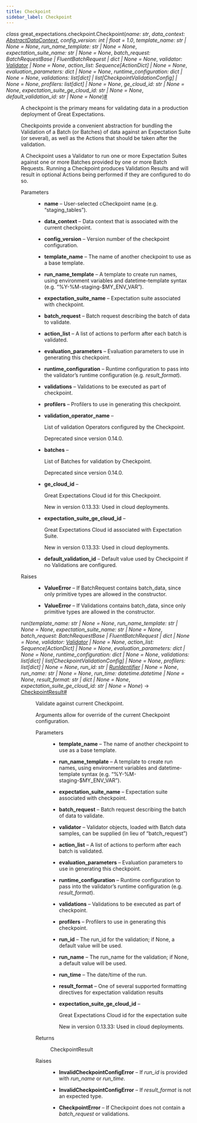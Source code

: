 ```yaml
---
title: Checkpoint
sidebar_label: Checkpoint
---
```



<section class="sphinx-api-doc" id="checkpoint">

<dl class="py class">
<dt class="sig sig-object py" id="great_expectations.checkpoint.Checkpoint">
<em class="property"><span class="pre">class</span><span class="w"> </span></em><span class="sig-prename descclassname"><span class="pre">great_expectations.checkpoint.</span></span><span class="sig-name descname"><span class="pre">Checkpoint</span></span><span class="sig-paren">(</span><em class="sig-param"><span class="n"><span class="pre">name</span></span><span class="p"><span class="pre">:</span></span><span class="w"> </span><span class="n"><span class="pre">str</span></span></em>, <em class="sig-param"><span class="n"><span class="pre">data_context</span></span><span class="p"><span class="pre">:</span></span><span class="w"> </span><span class="n"><a class="reference internal" href="http://localhost:3000/docs/reference/api/data_context/AbstractDataContext_class#great_expectations.data_context.AbstractDataContext" title="great_expectations.data_context.AbstractDataContext"><span class="pre">AbstractDataContext</span></a></span></em>, <em class="sig-param"><span class="n"><span class="pre">config_version</span></span><span class="p"><span class="pre">:</span></span><span class="w"> </span><span class="n"><span class="pre">int</span><span class="w"> </span><span class="p"><span class="pre">|</span></span><span class="w"> </span><span class="pre">float</span></span><span class="w"> </span><span class="o"><span class="pre">=</span></span><span class="w"> </span><span class="default_value"><span class="pre">1.0</span></span></em>, <em class="sig-param"><span class="n"><span class="pre">template_name</span></span><span class="p"><span class="pre">:</span></span><span class="w"> </span><span class="n"><span class="pre">str</span><span class="w"> </span><span class="p"><span class="pre">|</span></span><span class="w"> </span><span class="pre">None</span></span><span class="w"> </span><span class="o"><span class="pre">=</span></span><span class="w"> </span><span class="default_value"><span class="pre">None</span></span></em>, <em class="sig-param"><span class="n"><span class="pre">run_name_template</span></span><span class="p"><span class="pre">:</span></span><span class="w"> </span><span class="n"><span class="pre">str</span><span class="w"> </span><span class="p"><span class="pre">|</span></span><span class="w"> </span><span class="pre">None</span></span><span class="w"> </span><span class="o"><span class="pre">=</span></span><span class="w"> </span><span class="default_value"><span class="pre">None</span></span></em>, <em class="sig-param"><span class="n"><span class="pre">expectation_suite_name</span></span><span class="p"><span class="pre">:</span></span><span class="w"> </span><span class="n"><span class="pre">str</span><span class="w"> </span><span class="p"><span class="pre">|</span></span><span class="w"> </span><span class="pre">None</span></span><span class="w"> </span><span class="o"><span class="pre">=</span></span><span class="w"> </span><span class="default_value"><span class="pre">None</span></span></em>, <em class="sig-param"><span class="n"><span class="pre">batch_request</span></span><span class="p"><span class="pre">:</span></span><span class="w"> </span><span class="n"><span class="pre">BatchRequestBase</span><span class="w"> </span><span class="p"><span class="pre">|</span></span><span class="w"> </span><span class="pre">FluentBatchRequest</span><span class="w"> </span><span class="p"><span class="pre">|</span></span><span class="w"> </span><span class="pre">dict</span><span class="w"> </span><span class="p"><span class="pre">|</span></span><span class="w"> </span><span class="pre">None</span></span><span class="w"> </span><span class="o"><span class="pre">=</span></span><span class="w"> </span><span class="default_value"><span class="pre">None</span></span></em>, <em class="sig-param"><span class="n"><span class="pre">validator</span></span><span class="p"><span class="pre">:</span></span><span class="w"> </span><span class="n"><a class="reference internal" href="http://localhost:3000/docs/reference/api/validator/validator/Validator_class#great_expectations.validator.validator.Validator" title="great_expectations.validator.validator.Validator"><span class="pre">Validator</span></a><span class="w"> </span><span class="p"><span class="pre">|</span></span><span class="w"> </span><span class="pre">None</span></span><span class="w"> </span><span class="o"><span class="pre">=</span></span><span class="w"> </span><span class="default_value"><span class="pre">None</span></span></em>, <em class="sig-param"><span class="n"><span class="pre">action_list</span></span><span class="p"><span class="pre">:</span></span><span class="w"> </span><span class="n"><span class="pre">Sequence</span><span class="p"><span class="pre">[</span></span><span class="pre">ActionDict</span><span class="p"><span class="pre">]</span></span><span class="w"> </span><span class="p"><span class="pre">|</span></span><span class="w"> </span><span class="pre">None</span></span><span class="w"> </span><span class="o"><span class="pre">=</span></span><span class="w"> </span><span class="default_value"><span class="pre">None</span></span></em>, <em class="sig-param"><span class="n"><span class="pre">evaluation_parameters</span></span><span class="p"><span class="pre">:</span></span><span class="w"> </span><span class="n"><span class="pre">dict</span><span class="w"> </span><span class="p"><span class="pre">|</span></span><span class="w"> </span><span class="pre">None</span></span><span class="w"> </span><span class="o"><span class="pre">=</span></span><span class="w"> </span><span class="default_value"><span class="pre">None</span></span></em>, <em class="sig-param"><span class="n"><span class="pre">runtime_configuration</span></span><span class="p"><span class="pre">:</span></span><span class="w"> </span><span class="n"><span class="pre">dict</span><span class="w"> </span><span class="p"><span class="pre">|</span></span><span class="w"> </span><span class="pre">None</span></span><span class="w"> </span><span class="o"><span class="pre">=</span></span><span class="w"> </span><span class="default_value"><span class="pre">None</span></span></em>, <em class="sig-param"><span class="n"><span class="pre">validations</span></span><span class="p"><span class="pre">:</span></span><span class="w"> </span><span class="n"><span class="pre">list</span><span class="p"><span class="pre">[</span></span><span class="pre">dict</span><span class="p"><span class="pre">]</span></span><span class="w"> </span><span class="p"><span class="pre">|</span></span><span class="w"> </span><span class="pre">list</span><span class="p"><span class="pre">[</span></span><span class="pre">CheckpointValidationConfig</span><span class="p"><span class="pre">]</span></span><span class="w"> </span><span class="p"><span class="pre">|</span></span><span class="w"> </span><span class="pre">None</span></span><span class="w"> </span><span class="o"><span class="pre">=</span></span><span class="w"> </span><span class="default_value"><span class="pre">None</span></span></em>, <em class="sig-param"><span class="n"><span class="pre">profilers</span></span><span class="p"><span class="pre">:</span></span><span class="w"> </span><span class="n"><span class="pre">list</span><span class="p"><span class="pre">[</span></span><span class="pre">dict</span><span class="p"><span class="pre">]</span></span><span class="w"> </span><span class="p"><span class="pre">|</span></span><span class="w"> </span><span class="pre">None</span></span><span class="w"> </span><span class="o"><span class="pre">=</span></span><span class="w"> </span><span class="default_value"><span class="pre">None</span></span></em>, <em class="sig-param"><span class="n"><span class="pre">ge_cloud_id</span></span><span class="p"><span class="pre">:</span></span><span class="w"> </span><span class="n"><span class="pre">str</span><span class="w"> </span><span class="p"><span class="pre">|</span></span><span class="w"> </span><span class="pre">None</span></span><span class="w"> </span><span class="o"><span class="pre">=</span></span><span class="w"> </span><span class="default_value"><span class="pre">None</span></span></em>, <em class="sig-param"><span class="n"><span class="pre">expectation_suite_ge_cloud_id</span></span><span class="p"><span class="pre">:</span></span><span class="w"> </span><span class="n"><span class="pre">str</span><span class="w"> </span><span class="p"><span class="pre">|</span></span><span class="w"> </span><span class="pre">None</span></span><span class="w"> </span><span class="o"><span class="pre">=</span></span><span class="w"> </span><span class="default_value"><span class="pre">None</span></span></em>, <em class="sig-param"><span class="n"><span class="pre">default_validation_id</span></span><span class="p"><span class="pre">:</span></span><span class="w"> </span><span class="n"><span class="pre">str</span><span class="w"> </span><span class="p"><span class="pre">|</span></span><span class="w"> </span><span class="pre">None</span></span><span class="w"> </span><span class="o"><span class="pre">=</span></span><span class="w"> </span><span class="default_value"><span class="pre">None</span></span></em><span class="sig-paren">)</span><a class="headerlink" href="#great_expectations.checkpoint.Checkpoint" title="Permalink to this definition">#</a></dt>
<dd><p>A checkpoint is the primary means for validating data in a production deployment of Great Expectations.</p>
<p>Checkpoints provide a convenient abstraction for bundling the Validation of a Batch (or Batches) of data against
an Expectation Suite (or several), as well as the Actions that should be taken after the validation.</p>
<p>A Checkpoint uses a Validator to run one or more Expectation Suites against one or more Batches provided by one
or more Batch Requests. Running a Checkpoint produces Validation Results and will result in optional Actions
being performed if they are configured to do so.</p>
<dl class="field-list simple">
<dt class="field-odd">Parameters</dt>
<dd class="field-odd"><ul class="simple">
<li><p><strong>name</strong> – User-selected cCheckpoint name (e.g. “staging_tables”).</p></li>
<li><p><strong>data_context</strong> – Data context that is associated with the current checkpoint.</p></li>
<li><p><strong>config_version</strong> – Version number of the checkpoint configuration.</p></li>
<li><p><strong>template_name</strong> – The name of another checkpoint to use as a base template.</p></li>
<li><p><strong>run_name_template</strong> – A template to create run names, using environment
variables and datetime-template syntax (e.g. “%Y-%M-staging-$MY_ENV_VAR”).</p></li>
<li><p><strong>expectation_suite_name</strong> – Expectation suite associated with checkpoint.</p></li>
<li><p><strong>batch_request</strong> – Batch request describing the batch of data to validate.</p></li>
<li><p><strong>action_list</strong> – A list of actions to perform after each batch is validated.</p></li>
<li><p><strong>evaluation_parameters</strong> – Evaluation parameters to use in generating this checkpoint.</p></li>
<li><p><strong>runtime_configuration</strong> – Runtime configuration to pass into the validator’s runtime configuration
(e.g. <cite>result_format</cite>).</p></li>
<li><p><strong>validations</strong> – Validations to be executed as part of checkpoint.</p></li>
<li><p><strong>profilers</strong> – Profilers to use in generating this checkpoint.</p></li>
<li><p><strong>validation_operator_name</strong> – <p>List of validation Operators configured by the Checkpoint.</p>
<div class="deprecated">
<p><span class="versionmodified deprecated">Deprecated since version 0.14.0.</span></p>
</div>
</p></li>
<li><p><strong>batches</strong> – <p>List of Batches for validation by Checkpoint.</p>
<div class="deprecated">
<p><span class="versionmodified deprecated">Deprecated since version 0.14.0.</span></p>
</div>
</p></li>
<li><p><strong>ge_cloud_id</strong> – <p>Great Expectations Cloud id for this Checkpoint.</p>
<div class="versionadded">
<p><span class="versionmodified added">New in version 0.13.33: </span>Used in cloud deployments.</p>
</div>
</p></li>
<li><p><strong>expectation_suite_ge_cloud_id</strong> – <p>Great Expectations Cloud id associated with Expectation Suite.</p>
<div class="versionadded">
<p><span class="versionmodified added">New in version 0.13.33: </span>Used in cloud deployments.</p>
</div>
</p></li>
<li><p><strong>default_validation_id</strong> – Default value used by Checkpoint if no Validations are configured.</p></li>
</ul>
</dd>
<dt class="field-even">Raises</dt>
<dd class="field-even"><ul class="simple">
<li><p><strong>ValueError</strong> – If BatchRequest contains batch_data, since only primitive types are allowed in the constructor.</p></li>
<li><p><strong>ValueError</strong> – If Validations contains batch_data, since only primitive types are allowed in the constructor.</p></li>
</ul>
</dd>
</dl>
<dl class="py method">
<dt class="sig sig-object py" id="great_expectations.checkpoint.Checkpoint.run">
<span class="sig-name descname"><span class="pre">run</span></span><span class="sig-paren">(</span><em class="sig-param"><span class="n"><span class="pre">template_name</span></span><span class="p"><span class="pre">:</span></span><span class="w"> </span><span class="n"><span class="pre">str</span><span class="w"> </span><span class="p"><span class="pre">|</span></span><span class="w"> </span><span class="pre">None</span></span><span class="w"> </span><span class="o"><span class="pre">=</span></span><span class="w"> </span><span class="default_value"><span class="pre">None</span></span></em>, <em class="sig-param"><span class="n"><span class="pre">run_name_template</span></span><span class="p"><span class="pre">:</span></span><span class="w"> </span><span class="n"><span class="pre">str</span><span class="w"> </span><span class="p"><span class="pre">|</span></span><span class="w"> </span><span class="pre">None</span></span><span class="w"> </span><span class="o"><span class="pre">=</span></span><span class="w"> </span><span class="default_value"><span class="pre">None</span></span></em>, <em class="sig-param"><span class="n"><span class="pre">expectation_suite_name</span></span><span class="p"><span class="pre">:</span></span><span class="w"> </span><span class="n"><span class="pre">str</span><span class="w"> </span><span class="p"><span class="pre">|</span></span><span class="w"> </span><span class="pre">None</span></span><span class="w"> </span><span class="o"><span class="pre">=</span></span><span class="w"> </span><span class="default_value"><span class="pre">None</span></span></em>, <em class="sig-param"><span class="n"><span class="pre">batch_request</span></span><span class="p"><span class="pre">:</span></span><span class="w"> </span><span class="n"><span class="pre">BatchRequestBase</span><span class="w"> </span><span class="p"><span class="pre">|</span></span><span class="w"> </span><span class="pre">FluentBatchRequest</span><span class="w"> </span><span class="p"><span class="pre">|</span></span><span class="w"> </span><span class="pre">dict</span><span class="w"> </span><span class="p"><span class="pre">|</span></span><span class="w"> </span><span class="pre">None</span></span><span class="w"> </span><span class="o"><span class="pre">=</span></span><span class="w"> </span><span class="default_value"><span class="pre">None</span></span></em>, <em class="sig-param"><span class="n"><span class="pre">validator</span></span><span class="p"><span class="pre">:</span></span><span class="w"> </span><span class="n"><a class="reference internal" href="http://localhost:3000/docs/reference/api/validator/validator/Validator_class#great_expectations.validator.validator.Validator" title="great_expectations.validator.validator.Validator"><span class="pre">Validator</span></a><span class="w"> </span><span class="p"><span class="pre">|</span></span><span class="w"> </span><span class="pre">None</span></span><span class="w"> </span><span class="o"><span class="pre">=</span></span><span class="w"> </span><span class="default_value"><span class="pre">None</span></span></em>, <em class="sig-param"><span class="n"><span class="pre">action_list</span></span><span class="p"><span class="pre">:</span></span><span class="w"> </span><span class="n"><span class="pre">Sequence</span><span class="p"><span class="pre">[</span></span><span class="pre">ActionDict</span><span class="p"><span class="pre">]</span></span><span class="w"> </span><span class="p"><span class="pre">|</span></span><span class="w"> </span><span class="pre">None</span></span><span class="w"> </span><span class="o"><span class="pre">=</span></span><span class="w"> </span><span class="default_value"><span class="pre">None</span></span></em>, <em class="sig-param"><span class="n"><span class="pre">evaluation_parameters</span></span><span class="p"><span class="pre">:</span></span><span class="w"> </span><span class="n"><span class="pre">dict</span><span class="w"> </span><span class="p"><span class="pre">|</span></span><span class="w"> </span><span class="pre">None</span></span><span class="w"> </span><span class="o"><span class="pre">=</span></span><span class="w"> </span><span class="default_value"><span class="pre">None</span></span></em>, <em class="sig-param"><span class="n"><span class="pre">runtime_configuration</span></span><span class="p"><span class="pre">:</span></span><span class="w"> </span><span class="n"><span class="pre">dict</span><span class="w"> </span><span class="p"><span class="pre">|</span></span><span class="w"> </span><span class="pre">None</span></span><span class="w"> </span><span class="o"><span class="pre">=</span></span><span class="w"> </span><span class="default_value"><span class="pre">None</span></span></em>, <em class="sig-param"><span class="n"><span class="pre">validations</span></span><span class="p"><span class="pre">:</span></span><span class="w"> </span><span class="n"><span class="pre">list</span><span class="p"><span class="pre">[</span></span><span class="pre">dict</span><span class="p"><span class="pre">]</span></span><span class="w"> </span><span class="p"><span class="pre">|</span></span><span class="w"> </span><span class="pre">list</span><span class="p"><span class="pre">[</span></span><span class="pre">CheckpointValidationConfig</span><span class="p"><span class="pre">]</span></span><span class="w"> </span><span class="p"><span class="pre">|</span></span><span class="w"> </span><span class="pre">None</span></span><span class="w"> </span><span class="o"><span class="pre">=</span></span><span class="w"> </span><span class="default_value"><span class="pre">None</span></span></em>, <em class="sig-param"><span class="n"><span class="pre">profilers</span></span><span class="p"><span class="pre">:</span></span><span class="w"> </span><span class="n"><span class="pre">list</span><span class="p"><span class="pre">[</span></span><span class="pre">dict</span><span class="p"><span class="pre">]</span></span><span class="w"> </span><span class="p"><span class="pre">|</span></span><span class="w"> </span><span class="pre">None</span></span><span class="w"> </span><span class="o"><span class="pre">=</span></span><span class="w"> </span><span class="default_value"><span class="pre">None</span></span></em>, <em class="sig-param"><span class="n"><span class="pre">run_id</span></span><span class="p"><span class="pre">:</span></span><span class="w"> </span><span class="n"><span class="pre">str</span><span class="w"> </span><span class="p"><span class="pre">|</span></span><span class="w"> </span><a class="reference internal" href="http://localhost:3000/docs/reference/api/core/RunIdentifier_class#great_expectations.core.RunIdentifier" title="great_expectations.core.RunIdentifier"><span class="pre">RunIdentifier</span></a><span class="w"> </span><span class="p"><span class="pre">|</span></span><span class="w"> </span><span class="pre">None</span></span><span class="w"> </span><span class="o"><span class="pre">=</span></span><span class="w"> </span><span class="default_value"><span class="pre">None</span></span></em>, <em class="sig-param"><span class="n"><span class="pre">run_name</span></span><span class="p"><span class="pre">:</span></span><span class="w"> </span><span class="n"><span class="pre">str</span><span class="w"> </span><span class="p"><span class="pre">|</span></span><span class="w"> </span><span class="pre">None</span></span><span class="w"> </span><span class="o"><span class="pre">=</span></span><span class="w"> </span><span class="default_value"><span class="pre">None</span></span></em>, <em class="sig-param"><span class="n"><span class="pre">run_time</span></span><span class="p"><span class="pre">:</span></span><span class="w"> </span><span class="n"><span class="pre">datetime.datetime</span><span class="w"> </span><span class="p"><span class="pre">|</span></span><span class="w"> </span><span class="pre">None</span></span><span class="w"> </span><span class="o"><span class="pre">=</span></span><span class="w"> </span><span class="default_value"><span class="pre">None</span></span></em>, <em class="sig-param"><span class="n"><span class="pre">result_format</span></span><span class="p"><span class="pre">:</span></span><span class="w"> </span><span class="n"><span class="pre">str</span><span class="w"> </span><span class="p"><span class="pre">|</span></span><span class="w"> </span><span class="pre">dict</span><span class="w"> </span><span class="p"><span class="pre">|</span></span><span class="w"> </span><span class="pre">None</span></span><span class="w"> </span><span class="o"><span class="pre">=</span></span><span class="w"> </span><span class="default_value"><span class="pre">None</span></span></em>, <em class="sig-param"><span class="n"><span class="pre">expectation_suite_ge_cloud_id</span></span><span class="p"><span class="pre">:</span></span><span class="w"> </span><span class="n"><span class="pre">str</span><span class="w"> </span><span class="p"><span class="pre">|</span></span><span class="w"> </span><span class="pre">None</span></span><span class="w"> </span><span class="o"><span class="pre">=</span></span><span class="w"> </span><span class="default_value"><span class="pre">None</span></span></em><span class="sig-paren">)</span> <span class="sig-return"><span class="sig-return-icon">→</span> <span class="sig-return-typehint"><a class="reference internal" href="http://localhost:3000/docs/reference/api/checkpoint/types/checkpoint_result/CheckpointResult_class#great_expectations.checkpoint.types.checkpoint_result.CheckpointResult" title="great_expectations.checkpoint.types.checkpoint_result.CheckpointResult"><span class="pre">CheckpointResult</span></a></span></span><a class="headerlink" href="#great_expectations.checkpoint.Checkpoint.run" title="Permalink to this definition">#</a></dt>
<dd><p>Validate against current Checkpoint.</p>
<p>Arguments allow for override of the current Checkpoint configuration.</p>
<dl class="field-list simple">
<dt class="field-odd">Parameters</dt>
<dd class="field-odd"><ul class="simple">
<li><p><strong>template_name</strong> – The name of another checkpoint to use as a base template.</p></li>
<li><p><strong>run_name_template</strong> – A template to create run names, using environment
variables and datetime-template syntax (e.g. “%Y-%M-staging-$MY_ENV_VAR”).</p></li>
<li><p><strong>expectation_suite_name</strong> – Expectation suite associated with checkpoint.</p></li>
<li><p><strong>batch_request</strong> – Batch request describing the batch of data to validate.</p></li>
<li><p><strong>validator</strong> – Validator objects, loaded with Batch data samples, can be supplied (in lieu of  “batch_request”)</p></li>
<li><p><strong>action_list</strong> – A list of actions to perform after each batch is validated.</p></li>
<li><p><strong>evaluation_parameters</strong> – Evaluation parameters to use in generating this checkpoint.</p></li>
<li><p><strong>runtime_configuration</strong> – Runtime configuration to pass into the validator’s runtime configuration
(e.g. <cite>result_format</cite>).</p></li>
<li><p><strong>validations</strong> – Validations to be executed as part of checkpoint.</p></li>
<li><p><strong>profilers</strong> – Profilers to use in generating this checkpoint.</p></li>
<li><p><strong>run_id</strong> – The run_id for the validation; if None, a default value will be used.</p></li>
<li><p><strong>run_name</strong> – The run_name for the validation; if None, a default value will be used.</p></li>
<li><p><strong>run_time</strong> – The date/time of the run.</p></li>
<li><p><strong>result_format</strong> – One of several supported formatting directives for expectation validation results</p></li>
<li><p><strong>expectation_suite_ge_cloud_id</strong> – <p>Great Expectations Cloud id for the expectation suite</p>
<div class="versionadded">
<p><span class="versionmodified added">New in version 0.13.33: </span>Used in cloud deployments.</p>
</div>
</p></li>
</ul>
</dd>
<dt class="field-even">Returns</dt>
<dd class="field-even"><p>CheckpointResult</p>
</dd>
<dt class="field-odd">Raises</dt>
<dd class="field-odd"><ul class="simple">
<li><p><strong>InvalidCheckpointConfigError</strong> – If <cite>run_id</cite> is provided with <cite>run_name</cite> or <cite>run_time</cite>.</p></li>
<li><p><strong>InvalidCheckpointConfigError</strong> – If <cite>result_format</cite> is not an expected type.</p></li>
<li><p><strong>CheckpointError</strong> – If Checkpoint does not contain a <cite>batch_request</cite> or validations.</p></li>
</ul>
</dd>
</dl>
</dd></dl>
</dd></dl>
</section>